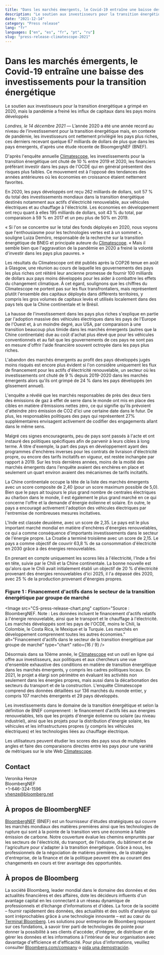 ```yaml
---
title: "Dans les marchés émergents, le Covid-19 entraîne une baisse des investissements pour la transition énergétique"
description: "Le soutien aux investisseurs pour la transition énergétique a grimpé en 2020, mais la pandémie a freiné les influx de capitaux dans les pays moins développés"
date: "2021-12-14"
category: "Press release"
lang: "fr"
languages: ["en", "es", "fr", "pt", "ru"]
slug: "press-release-climatescope-2021"
---
```


# Dans les marchés émergents, le Covid-19 entraîne une baisse des investissements pour la transition énergétique

Le soutien aux investisseurs pour la transition énergétique a grimpé en 2020, mais la pandémie a freiné les influx de capitaux dans les pays moins développés

_Londres, le 14 décembre 2021_ — L’année 2020 a été une année record au niveau de l’investissement pour la transition énergétique mais, en contexte de pandémie, les investisseurs ont nettement privilégié les pays plus riches, ces derniers recevant quelque 67 milliards de dollars de plus que dans les pays émergents, d'après une étude récente de BloomgergNEF (BNEF).

D'après l'enquête annuelle [Climatescope](https://www.global-climatescope.org/), les investissements pour la transition énergétique ont chuté de 10 % entre 2019 et 2020, les financiers préférant investir dans les pays de l'OCDE qui en général présentent des risques plus faibles. Ce mouvement est à l'opposé des tendances des années antérieures où les économies en croissance étaient nettement favorites.

En 2020, les pays développés ont reçu 262 milliards de dollars, soit 57 % du total des investissements mondiaux dans la transition énergétique destinés notamment aux actifs d'électricité renouvelable, aux véhicules électriques et au chauffage à l'électricité. Les économies en développement ont reçu quant à elles 195 milliards de dollars, soit 43 % du total, par comparaison à 59 % en 2017 et un peu plus de 50% en 2019.

« Si l'on se concentre sur le total des fonds déployés en 2020, nous voyons que l'enthousiasme pour les technologies vertes est à un sommet », souligne Luiza Demôro, responsable de la recherche sur la transition énergétique de BNEG et principale auteure du [Climatescope](https://www.global-climatescope.org/). « Mais il semble bien que l'aggravation de la pandémie en 2020 a freiné la volonté d'investir dans les pays plus pauvres. »

Les résultats du Climatescope ont été publiés après la COP26 tenue en août à Glasgow, une réunion au cours de laquelle les gouvernements des pays les plus riches ont réitéré leur ancienne promesse de fournir 100 milliards de dollars aux pays moins développés pour les aider à combattre les effets du changement climatique. À cet égard, soulignons que les chiffres du Climatescope ne portent pas sur les flux transfrontaliers, mais représentent plutôt l'ensemble des capitaux déployés dans différents territoires, y compris les gros volumes de capitaux levés et utilisés localement dans des pays tels que la Chine continentale et le Brésil.

La hausse de l'investissement dans les pays plus riches s'explique en partie par l'adoption massive des véhicules électriques dans les pays de l'Europe de l'Ouest et, à un moindre degré, aux USA, par comparaison à une transition beaucoup plus timide dans les marchés émergents (autres que la Chine continentale) due au coût d'achat plus élevé que pour les véhicules conventionnels et au fait que les gouvernements de ces pays ne sont pas en mesure d'offrir l'aide financière souvent octroyée dans les pays plus riches.

L'abandon des marchés émergents au profit des pays développés jugés moins risqués est encore plus évident si l'on considère uniquement les flux de financement pour les actifs d'électricité renouvelable, un secteur où les investissements ont chuté de 9 % depuis 2019-2020 dans les marchés émergents alors qu'ils ont grimpé de 24 % dans les pays développés (en glissement annuel).

L'enquête a révélé que les marchés responsables de près des deux tiers des émissions de gaz à effet de serre dans le monde ont mis en place des cibles en matière d’émissions nettes zéro, ce qui signifie qu'ils prévoient d'atteindre zéro émission de CO2 d'ici une certaine date dans le futur. De plus, les responsables politiques des pays qui représentent 27% supplémentaires envisagent activement de codifier des engagements allant dans le même sens.

Malgré ces signes encourageants, peu de pays sont passés à l'acte et ont instauré des politiques spécifiques afin de parvenir à leurs cibles à long terme. À titre d'exemple, la part des pays en développement ayant des programmes d'enchères inverses pour les contrats de livraison d'électricité propre, ou encore des tarifs incitatifs en vigueur, est restée inchangée par rapport à 2019. Sur les trois dernières années, moins de la moitié des marchés émergents dans l'enquête avaient des enchères en place et seulement un quart environ avaient des mécanismes de tarifs incitatifs.

La Chine continentale occupe la tête de la liste des marchés émergents avec un score composite de 2,40 (pour un score maximum possible de 5,0). Bien que le pays ait toujours le plus grand nombre de centrales électriques au charbon dans le monde, il est également le plus grand marché en ce qui concerne l'offre et la demande d'énergie éolienne et solaire. En outre, le pays a encouragé activement l'adoption des véhicules électriques par l'entremise de nombreuses mesures incitatives.

L'Inde est classée deuxième, avec un score de 2,35. Le pays est le plus important marché mondial en matière d'enchères d'énergies renouvelables, ce qui a comme conséquence d'importants investissements dans le secteur de l'énergie propre. La Croatie a terminé troisième avec un score de 2,15. Le pays a comme objectif de couvrir 63,8 % de sa consommation d'électricité en 2030 grâce à des énergies renouvelables.

En prenant en compte uniquement les scores liés à l'électricité, l'Inde a fini en tête, suivie par le Chili et la Chine continentale. La bonne nouvelle est qu'alors que le Chili avait initialement établi un objectif de 20 % d'électricité provenant des énergies renouvelables d'ici 2025, il l'a dépassé dès 2020, avec 25 % de la production provenant d'énergies propres.

### Figure 1 : Financement d'actifs dans le secteur de la transition énergétique par groupe de marché

<Image
  src="CS-press-release-chart.png"
  caption="Source : BloombergNEF. Note : Les données incluent le financement d'actifs relatifs à l'énergie renouvelable, ainsi que le transport et le chauffage à l'électricité. Les marchés développés sont les pays de l'OCDE, moins le Chili, la Colombie, le Costa Rica, le Mexique et la Turquie. Les marchés en développement comprennent toutes les autres économies." alt="Financement d'actifs dans le secteur de la transition énergétique par groupe de marché" type="chart" ratio={16 / 9}
/>

Désormais dans sa 10ème année, le [Climatescope](https://www.global-climatescope.org/) est un outil en ligne qui offre aux investisseurs, aux politiques et aux chercheurs une vue d'ensemble exhaustive des conditions en matière de transition énergétique dans les marchés émergents, y compris les cadres politiques locaux. En 2021, le projet a élargi son périmètre en évaluant les activités non seulement dans les énergies propres, mais aussi dans la décarbonation des secteurs du transport et de la construction. L'enquête Climatescope comprend des données détaillées sur 136 marchés du monde entier, y compris 107 marchés émergents et 29 pays développés.

Les investissements dans le domaine de la transition énergétique et selon la définition de BNEF comprennent : le financement d'actifs liés aux énergies renouvelables, tels que les projets d'énergie éolienne ou solaire (au niveau industriel), ainsi que les projets pour la distribution d'énergie solaire, les véhicules et les infrastructures propres (y compris les véhicules électriques) et les technologies liées au chauffage électrique.

Les utilisateurs peuvent étudier les scores des pays sous de multiples angles et faire des comparaisons directes entre les pays pour une variété de métriques sur le site Web
[Climatescope](https://www.global-climatescope.org/).

## Contact

Veronika Henze <br />
BloombergNEF <br />
+1-646-324-1596 <br />
[vhenze@bloomberg.net](mailto:vhenze@bloomberg.net)

## À propos de BloombergNEF

[BloombergNEF](https://about.bnef.com/) (BNEF) est un fournisseur d'études stratégiques qui couvre les marchés mondiaux des matières premières ainsi que les technologies de rupture qui sont à la pointe de la transition vers une économie à faible émission de carbone. Notre couverture évalue les chemins empruntés par les secteurs de l'électricité, du transport, de l'industrie, du bâtiment et de l'agriculture pour s'adapter à la transition énergétique. Grâce à nous, les professionnels de la négociation de matières premières, de la stratégie d'entreprise, de la finance et de la politique peuvent être au courant des changements en cours et tirer avantage des opportunités.

## À propos de Bloomberg

La société Bloomberg, leader mondial dans le domaine des données et des actualités financières et des affaires, dote les décideurs influents d'un avantage capital en les connectant à un réseau dynamique de professionnels et d’échange d’informations et d'idées. La force de la société – fournir rapidement des données, des actualités et des outils d'analyse qui sont irréprochables grâce à une technologie innovante – est au cœur du [Terminal Bloomberg](https://www.bloomberg.com/professional/). Les solutions pour entreprise de Bloomberg reposent sur ces fondations, à savoir tirer parti de technologies de pointe pour donner la possibilité à ses clients d'accéder, d'intégrer, de distribuer et de gérer les données et les informations à l'intérieur de leur organisation avec davantage d'efficience et d'efficacité. Pour plus d'informations, veuillez consulter [Bloomberg.com/company](https://www.bloomberg.com/company) o [pida una demostración](https://www.bloomberg.com/professional/request-demo/?utm_source=bbg-pr&bbgsum=dg-ws-core-pr).

